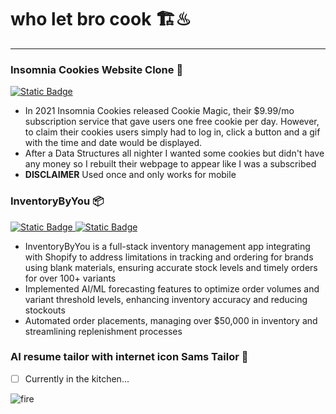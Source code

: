 # who let bro cook 🏗️♨
---
### Insomnia Cookies Website Clone 🍪  

[![Static Badge](https://img.shields.io/badge/%2F-repo-grey?logo=github&labelColor=%23818181&color=%23008282)
](https://github.com/themoahmed/cookiemonster)

- In 2021 Insomnia Cookies released Cookie Magic, their $9.99/mo subscription service that gave users one free cookie per day. However, to claim their cookies users simply had to log in, click a button and a gif with the time and date would be displayed.
- After a Data Structures all nighter I wanted some cookies but didn't have any money so I rebuilt their webpage to appear like I was a subscribed
- **DISCLAIMER** Used once and only works for mobile

### InventoryByYou 📦

[![Static Badge](https://img.shields.io/badge/%2F-repo-grey?logo=github&labelColor=%23818181&color=%23008282)
](https://github.com/usedeep/codecat)
[![Static Badge](https://img.shields.io/badge/%F0%9F%91%80-view%20demo-grey?labelColor=%23818181&color=%23000080)
](https://codecat-five.vercel.app/) 

- InventoryByYou is a full-stack inventory management app integrating with Shopify to address limitations in tracking and ordering for brands using blank materials, ensuring accurate stock levels and timely orders for over 100+ variants 
- Implemented AI/ML forecasting features to optimize order volumes and variant threshold levels, enhancing inventory accuracy and reducing stockouts
- Automated order placements, managing over $50,000 in inventory and streamlining replenishment processes


### AI resume tailor with internet icon Sams Tailor 👔

* [ ] Currently in the kitchen...


<div style={{ width: '100%' }}>
  <img src="https://web.archive.org/web/20091026224503im_/http://geocities.com/kingofthenet86/images/displayvxcvx.gif" alt="fire" style={{ width: '99%', display: 'block', margin: 'auto' }} />
</div>